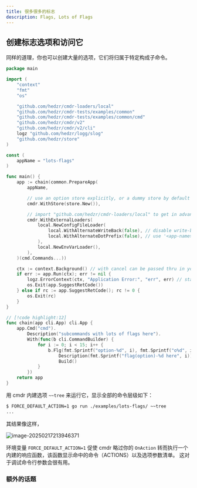 ```yaml
---
title: 很多很多的标志
description: Flags, Lots of Flags
---
```


## 创建标志选项和访问它

同样的道理，你也可以创建大量的选项，它们将归属于特定构成子命令。

```go title="./examples/lots-flags/main.go"
package main

import (
	"context"
	"fmt"
	"os"

	"github.com/hedzr/cmdr-loaders/local"
	"github.com/hedzr/cmdr-tests/examples/common"
	"github.com/hedzr/cmdr-tests/examples/common/cmd"
	"github.com/hedzr/cmdr/v2"
	"github.com/hedzr/cmdr/v2/cli"
	logz "github.com/hedzr/logg/slog"
	"github.com/hedzr/store"
)

const (
	appName = "lots-flags"
)

func main() {
	app := chain(common.PrepareApp(
		appName,

		// use an option store explicitly, or a dummy store by default
		cmdr.WithStore(store.New()),

		// import "github.com/hedzr/cmdr-loaders/local" to get in advanced external loading features
		cmdr.WithExternalLoaders(
			local.NewConfigFileLoader(
				local.WithAlternateWriteBack(false), // disable write-back the modified state into alternative config file
				local.WithAlternateDotPrefix(false), // use '<app-name>.toml' instead of '.<app-name>.toml'
			),
			local.NewEnvVarLoader(),
		),
	)(cmd.Commands...))

	ctx := context.Background() // with cancel can be passed thru in your actions
	if err := app.Run(ctx); err != nil {
		logz.ErrorContext(ctx, "Application Error:", "err", err) // stacktrace if in debug mode/build
		os.Exit(app.SuggestRetCode())
	} else if rc := app.SuggestRetCode(); rc != 0 {
		os.Exit(rc)
	}
}

// [!code highlight:12]
func chain(app cli.App) cli.App {
	app.Cmd("cmd").
		Description("subcommands with lots of flags here").
		With(func(b cli.CommandBuilder) {
			for i := 0; i < 15; i++ {
				b.Flg(fmt.Sprintf("option-%d", i), fmt.Sprintf("o%d", i)).
					Description(fmt.Sprintf("flag(option)-%d here", i)).
					Build()
			}
		})
	return app
}
```

用 cmdr 内建选项 `~~tree` 来运行它，显示全部的命令层级如下：

```bash
$ FORCE_DEFAULT_ACTION=1 go run ./examples/lots-flags/ ~~tree
...
```

其结果像这样，

![image-20250217213946371](/cmdr/v2/guide/_assets/g13-lots-of-flags/image-20250217213946371.png)

环境变量 `FORCE_DEFAULT_ACTION=1` 促使 cmdr 略过你的 `OnAction` 转而执行一个内建的响应函数，该函数显示命中的命令（ACTIONS）以及选项参数清单。
这对于调试命令行参数会很有用。

### 额外的话题
